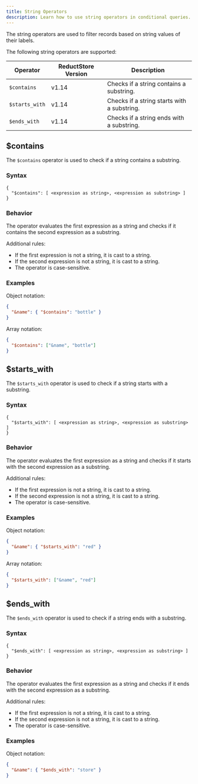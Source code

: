```yaml
---
title: String Operators
description: Learn how to use string operators in conditional queries.
---
```


The string operators are used to filter records based on string values of their labels.

The following string operators are supported:

| Operator       | ReductStore Version | Description                                 |
|----------------|---------------------|---------------------------------------------|
| `$contains`    | v1.14               | Checks if a string contains a substring.    |
| `$starts_with` | v1.14               | Checks if a string starts with a substring. |
| `$ends_with`   | v1.14               | Checks if a string ends with a substring.   |

## $contains

The `$contains` operator is used to check if a string contains a substring.

### Syntax

```
{
  "$contains": [ <expression as string>, <expression as substring> ]
}
```

### Behavior

The operator evaluates the first expression as a string and checks if it contains the second expression as a substring.

Additional rules:

- If the first expression is not a string, it is cast to a string.
- If the second expression is not a string, it is cast to a string.
- The operator is case-sensitive.

### Examples

Object notation:

```json
{
  "&name": { "$contains": "bottle" }
}
```

Array notation:

```json
{
  "$contains": ["&name", "bottle"]
}
```

## $starts_with

The `$starts_with` operator is used to check if a string starts with a substring.

### Syntax

```
{
  "$starts_with": [ <expression as string>, <expression as substring> ]
}
```

### Behavior

The operator evaluates the first expression as a string and checks if it starts with the second expression as a substring.

Additional rules:

- If the first expression is not a string, it is cast to a string.
- If the second expression is not a string, it is cast to a string.
- The operator is case-sensitive.

### Examples

Object notation:

```json
{
  "&name": { "$starts_with": "red" }
}
```

Array notation:

```json
{
  "$starts_with": ["&name", "red"]
}
```

## $ends_with

The `$ends_with` operator is used to check if a string ends with a substring.

### Syntax

```
{
  "$ends_with": [ <expression as string>, <expression as substring> ]
}
```

### Behavior

The operator evaluates the first expression as a string and checks if it ends with the second expression as a substring.

Additional rules:

- If the first expression is not a string, it is cast to a string.
- If the second expression is not a string, it is cast to a string.
- The operator is case-sensitive.

### Examples

Object notation:

```json
{
  "&name": { "$ends_with": "store" }
}
```
